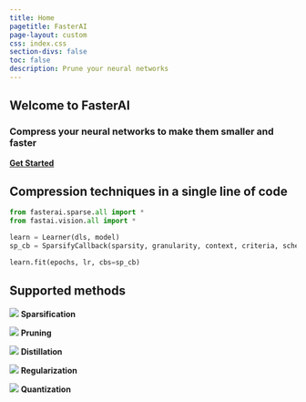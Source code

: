 ```yaml
---
title: Home
pagetitle: FasterAI
page-layout: custom
css: index.css
section-divs: false
toc: false
description: Prune your neural networks
---
```


::: {.hero-banner}

::: {.content-block}

# Welcome to FasterAI
### Compress your neural networks to make them **smaller** and **faster**

::: {.hero-buttons}
[<b> Get Started </b>](/quickstart.ipynb){.btn-primary .btn .btn-lg role="button" style="border-radius: 6px"}
:::

:::

:::


::: {.hero-banner}

::: {.content-block style="text-align: justify"}

## Compression techniques in a single line of code


::: {.code}
```python
from fasterai.sparse.all import *
from fastai.vision.all import *

learn = Learner(dls, model)
sp_cb = SparsifyCallback(sparsity, granularity, context, criteria, schedule)

learn.fit(epochs, lr, cbs=sp_cb)

```
:::

:::

:::



::: {.hero-banner}

::: {.content-block}


## Supported methods

:::

:::


::: {.content-block style="text-align: justify"}

::: {.image-row .grid .gap-5}
::: {.feature}
![](imgs/Sparsified.svg)
**Sparsification**

:::

::: {.feature}
![](imgs/Pruned.svg)
**Pruning**
:::

::: {.feature}
![](imgs/Distilled.svg)
**Distillation**
:::

::: {.feature}
![](imgs/Regularized.svg)
**Regularization**
:::

::: {.feature}
![](imgs/Drawings.svg)
**Quantization**
:::
:::
:::

